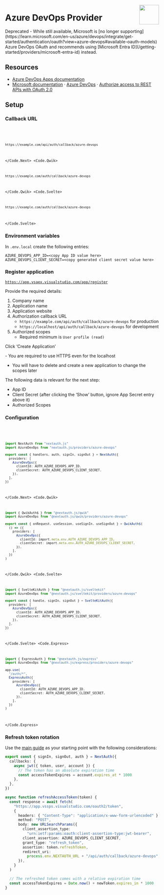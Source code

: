 
<img
  align="right"
  src="/img/providers/azure-devops.svg"
  height="64"
  width="64"
/>

# Azure DevOps Provider

<Callout type="warning">
  Deprecated - While still available, Microsoft is [no longer
  supporting](https://learn.microsoft.com/en-us/azure/devops/integrate/get-started/authentication/oauth?view=azure-devops#available-oauth-models)
  Azure DevOps OAuth and recommends using [Microsoft Entra
  ID](/getting-started/providers/microsoft-entra-id) instead.
</Callout>

## Resources

- [Azure DevOps Apps documentation](https://aex.dev.azure.com)
- [Microsoft documentation](https://docs.microsoft.com/en-us) · [Azure DevOps](https://docs.microsoft.com/en-us/azure/devops/) · [Authorize access to REST APIs with OAuth 2.0](https://docs.microsoft.com/en-us/azure/devops/integrate/get-started/authentication/oauth?view=azure-devops])

## Setup

### Callback URL

<Code>
  <Code.Next>

```bash
https://example.com/api/auth/callback/azure-devops
```

  </Code.Next>
  <Code.Qwik>

```bash
https://example.com/auth/callback/azure-devops
```

  </Code.Qwik>
  <Code.Svelte>

```bash
https://example.com/auth/callback/azure-devops
```

  </Code.Svelte>
</Code>

### Environment variables

In `.env.local` create the following entries:

```
AZURE_DEVOPS_APP_ID=<copy App ID value here>
AZURE_DEVOPS_CLIENT_SECRET=<copy generated client secret value here>
```

### Register application

[`https://app.vsaex.visualstudio.com/app/register`](https://app.vsaex.visualstudio.com/app/register)

Provide the required details:

1. Company name
2. Application name
3. Application website
4. Authorization callback URL
   - `https://example.com/api/auth/callback/azure-devops` for production
   - `https://localhost/api/auth/callback/azure-devops` for development
5. Authorized scopes
   - Required minimum is `User profile (read)`

Click ‘Create Application’

<Callout type="warning">
- You are required to use HTTPS even for the localhost

- You will have to delete and create a new application to change the scopes later

</Callout>

The following data is relevant for the next step:

- App ID
- Client Secret (after clicking the ‘Show’ button, ignore App Secret entry above it)
- Authorized Scopes

### Configuration

<Code>
  <Code.Next>

```ts filename="/auth.ts"
import NextAuth from "nextauth.js"
import AzureDevOps from "nextauth.js/providers/azure-devops"

export const { handlers, auth, signIn, signOut } = NextAuth({
  providers: [
    AzureDevOps({
      clientId: AUTH_AZURE_DEVOPS_APP_ID,
      clientSecret: AUTH_AZURE_DEVOPS_CLIENT_SECRET,
    }),
  ],
})
```

  </Code.Next>
  <Code.Qwik>
  
```ts filename="/src/routes/plugin@auth.ts"
import { QwikAuth$ } from "@nextauth.js/qwik"
import AzureDevOps from "@nextauth.js/qwik/providers/azure-devops"

export const { onRequest, useSession, useSignIn, useSignOut } = QwikAuth$(
  () => ({
    providers: [
      AzureDevOps({
        clientId: import.meta.env.AUTH_AZURE_DEVOPS_APP_ID,
        clientSecret: import.meta.env.AUTH_AZURE_DEVOPS_CLIENT_SECRET,
      }),
    ],
  })
)
```

  </Code.Qwik>
  <Code.Svelte>

```ts filename="/src/auth.ts"
import { SvelteKitAuth } from "@nextauth.js/sveltekit"
import AzureDevOps from "@nextauth.js/sveltekit/providers/azure-devops"

export const { handle, signIn, signOut } = SvelteKitAuth({
  providers: [
    AzureDevOps({
      clientId: AUTH_AZURE_DEVOPS_APP_ID,
      clientSecret: AUTH_AZURE_DEVOPS_CLIENT_SECRET,
    }),
  ],
})
```

  </Code.Svelte>
  <Code.Express>

```ts filename="/src/app.ts"
import { ExpressAuth } from "@nextauth.js/express"
import AzureDevOps from "@nextauth.js/express/providers/azure-devops"

app.use(
  "/auth/*",
  ExpressAuth({
    providers: [
      AzureDevOps({
        clientId: AUTH_AZURE_DEVOPS_APP_ID,
        clientSecret: AUTH_AZURE_DEVOPS_CLIENT_SECRET,
      }),
    ],
  })
)
```

  </Code.Express>
</Code>

### Refresh token rotation

Use the [main guide](/guides/refresh-token-rotation) as your starting point with the following considerations:

```ts filename="./auth.ts"
export const { signIn, signOut, auth } = NextAuth({
  callbacks: {
    async jwt({ token, user, account }) {
      // The token has an absolute expiration time
      const accessTokenExpires = account.expires_at * 1000
    },
  },
})

async function refreshAccessToken(token) {
  const response = await fetch(
    "https://app.vssps.visualstudio.com/oauth2/token",
    {
      headers: { "Content-Type": "application/x-www-form-urlencoded" },
      method: "POST",
      body: new URLSearchParams({
        client_assertion_type:
          "urn:ietf:params:oauth:client-assertion-type:jwt-bearer",
        client_assertion: AZURE_DEVOPS_CLIENT_SECRET,
        grant_type: "refresh_token",
        assertion: token.refreshToken,
        redirect_uri:
          process.env.NEXTAUTH_URL + "/api/auth/callback/azure-devops",
      }),
    }
  )

  // The refreshed token comes with a relative expiration time
  const accessTokenExpires = Date.now() + newToken.expires_in * 1000
}
```
